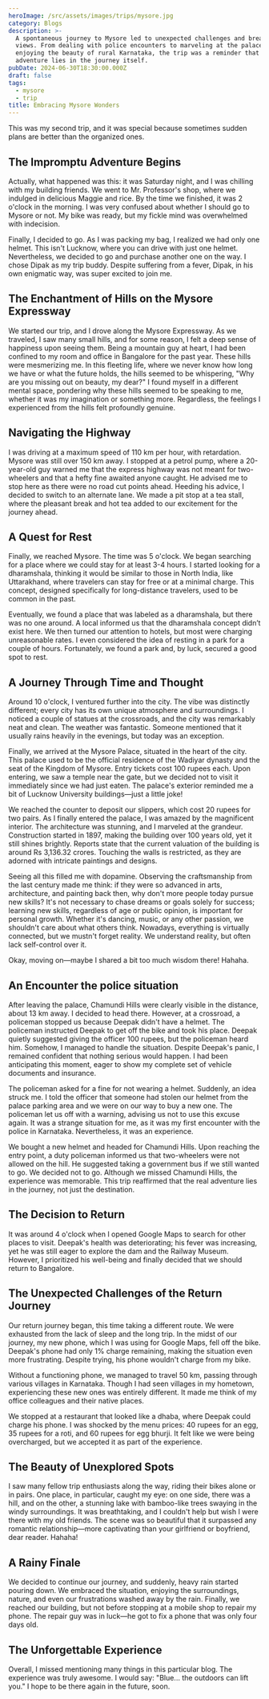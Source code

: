 ```yaml
---
heroImage: /src/assets/images/trips/mysore.jpg
category: Blogs
description: >-
  A spontaneous journey to Mysore led to unexpected challenges and breathtaking
  views. From dealing with police encounters to marveling at the palace and
  enjoying the beauty of rural Karnataka, the trip was a reminder that the real
  adventure lies in the journey itself.
pubDate: 2024-06-30T18:30:00.000Z
draft: false
tags:
  - mysore
  - trip
title: Embracing Mysore Wonders
---
```


This was my second trip, and it was special because sometimes sudden plans are better than the organized ones.

## The Impromptu Adventure Begins

Actually, what happened was this: it was Saturday night, and I was chilling with my building friends. We went to Mr. Professor's shop, where we indulged in delicious Maggie and rice. By the time we finished, it was 2 o'clock in the morning. I was very confused about whether I should go to Mysore or not. My bike was ready, but my fickle mind was overwhelmed with indecision.

Finally, I decided to go. As I was packing my bag, I realized we had only one helmet. This isn't Lucknow, where you can drive with just one helmet. Nevertheless, we decided to go and purchase another one on the way. I chose Dipak as my trip buddy. Despite suffering from a fever, Dipak, in his own enigmatic way, was super excited to join me.

## The Enchantment of Hills on the Mysore Expressway

We started our trip, and I drove along the Mysore Expressway. As we traveled, I saw many small hills, and for some reason, I felt a deep sense of happiness upon seeing them. Being a mountain guy at heart, I had been confined to my room and office in Bangalore for the past year. These hills were mesmerizing me. In this fleeting life, where we never know how long we have or what the future holds, the hills seemed to be whispering, "Why are you missing out on beauty, my dear?" I found myself in a different mental space, pondering why these hills seemed to be speaking to me, whether it was my imagination or something more. Regardless, the feelings I experienced from the hills felt profoundly genuine.

## Navigating the Highway

I was driving at a maximum speed of 110 km per hour, with retardation. Mysore was still over 150 km away. I stopped at a petrol pump, where a 20-year-old guy warned me that the express highway was not meant for two-wheelers and that a hefty fine awaited anyone caught. He advised me to stop here as there were no road cut points ahead. Heeding his advice, I decided to switch to an alternate lane. We made a pit stop at a tea stall, where the pleasant break and hot tea added to our excitement for the journey ahead.

## A Quest for Rest

Finally, we reached Mysore. The time was 5 o'clock. We began searching for a place where we could stay for at least 3-4 hours. I started looking for a dharamshala, thinking it would be similar to those in North India, like Uttarakhand, where travelers can stay for free or at a minimal charge. This concept, designed specifically for long-distance travelers, used to be common in the past.

Eventually, we found a place that was labeled as a dharamshala, but there was no one around. A local informed us that the dharamshala concept didn’t exist here. We then turned our attention to hotels, but most were charging unreasonable rates. I even considered the idea of resting in a park for a couple of hours. Fortunately, we found a park and, by luck, secured a good spot to rest.

## A Journey Through Time and Thought

Around 10 o'clock, I ventured further into the city. The vibe was distinctly different; every city has its own unique atmosphere and surroundings. I noticed a couple of statues at the crossroads, and the city was remarkably neat and clean. The weather was fantastic. Someone mentioned that it usually rains heavily in the evenings, but today was an exception.

Finally, we arrived at the Mysore Palace, situated in the heart of the city. This palace used to be the official residence of the Wadiyar dynasty and the seat of the Kingdom of Mysore. Entry tickets cost 100 rupees each. Upon entering, we saw a temple near the gate, but we decided not to visit it immediately since we had just eaten. The palace's exterior reminded me a bit of Lucknow University buildings—just a little joke!

We reached the counter to deposit our slippers, which cost 20 rupees for two pairs. As I finally entered the palace, I was amazed by the magnificent interior. The architecture was stunning, and I marveled at the grandeur. Construction started in 1897, making the building over 100 years old, yet it still shines brightly. Reports state that the current valuation of the building is around Rs 3,136.32 crores. Touching the walls is restricted, as they are adorned with intricate paintings and designs.

Seeing all this filled me with dopamine. Observing the craftsmanship from the last century made me think: if they were so advanced in arts, architecture, and painting back then, why don't more people today pursue new skills? It's not necessary to chase dreams or goals solely for success; learning new skills, regardless of age or public opinion, is important for personal growth. Whether it's dancing, music, or any other passion, we shouldn't care about what others think. Nowadays, everything is virtually connected, but we mustn't forget reality. We understand reality, but often lack self-control over it.

Okay, moving on—maybe I shared a bit too much wisdom there! Hahaha.

## An Encounter the police situation

After leaving the palace, Chamundi Hills were clearly visible in the distance, about 13 km away. I decided to head there. However, at a crossroad, a policeman stopped us because Deepak didn't have a helmet. The policeman instructed Deepak to get off the bike and took his place. Deepak quietly suggested giving the officer 100 rupees, but the policeman heard him. Somehow, I managed to handle the situation. Despite Deepak's panic, I remained confident that nothing serious would happen. I had been anticipating this moment, eager to show my complete set of vehicle documents and insurance.

The policeman asked for a fine for not wearing a helmet. Suddenly, an idea struck me. I told the officer that someone had stolen our helmet from the palace parking area and we were on our way to buy a new one. The policeman let us off with a warning, advising us not to use this excuse again. It was a strange situation for me, as it was my first encounter with the police in Karnataka. Nevertheless, it was an experience.

We bought a new helmet and headed for Chamundi Hills. Upon reaching the entry point, a duty policeman informed us that two-wheelers were not allowed on the hill. He suggested taking a government bus if we still wanted to go. We decided not to go. Although we missed Chamundi Hills, the experience was memorable. This trip reaffirmed that the real adventure lies in the journey, not just the destination.

## The Decision to Return

It was around 4 o'clock when I opened Google Maps to search for other places to visit. Deepak's health was deteriorating; his fever was increasing, yet he was still eager to explore the dam and the Railway Museum. However, I prioritized his well-being and finally decided that we should return to Bangalore.

## The Unexpected Challenges of the Return Journey

Our return journey began, this time taking a different route. We were exhausted from the lack of sleep and the long trip. In the midst of our journey, my new phone, which I was using for Google Maps, fell off the bike. Deepak's phone had only 1% charge remaining, making the situation even more frustrating. Despite trying, his phone wouldn't charge from my bike.

Without a functioning phone, we managed to travel 50 km, passing through various villages in Karnataka. Though I had seen villages in my hometown, experiencing these new ones was entirely different. It made me think of my office colleagues and their native places.

We stopped at a restaurant that looked like a dhaba, where Deepak could charge his phone. I was shocked by the menu prices: 40 rupees for an egg, 35 rupees for a roti, and 60 rupees for egg bhurji. It felt like we were being overcharged, but we accepted it as part of the experience.

## The Beauty of Unexplored Spots

I saw many fellow trip enthusiasts along the way, riding their bikes alone or in pairs. One place, in particular, caught my eye: on one side, there was a hill, and on the other, a stunning lake with bamboo-like trees swaying in the windy surroundings. It was breathtaking, and I couldn't help but wish I were there with my old friends. The scene was so beautiful that it surpassed any romantic relationship—more captivating than your girlfriend or boyfriend, dear reader. Hahaha!

## A Rainy Finale

We decided to continue our journey, and suddenly, heavy rain started pouring down. We embraced the situation, enjoying the surroundings, nature, and even our frustrations washed away by the rain. Finally, we reached our building, but not before stopping at a mobile shop to repair my phone. The repair guy was in luck—he got to fix a phone that was only four days old.

## The Unforgettable Experience

Overall, I missed mentioning many things in this particular blog. The experience was truly awesome. I would say: "Blue... the outdoors can lift you." I hope to be there again in the future, soon.
